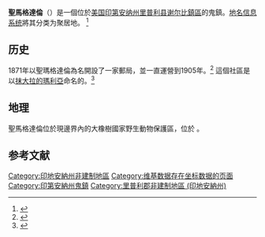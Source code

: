 {{Infobox settlement|official_name=聖馬格達倫|coordinates={{coord|38|57|28|N|85|23|29|W|region:US-IN|display=inline,title}}|established_date=<!-- Area --------------------->|area_total_km2=|area_land_km2=<!-- Population ------------------------>|population_as_of=|population_footnotes=|population_note=|population_total=<!-- General information --------------->|timezone=[[北美東部時區|北美東部時區]]|utc_offset=-5|timezone_DST=EDT|utc_offset_DST=-4|elevation_footnotes=<ref name="GR3">{{cite web|url=http://geonames.usgs.gov|accessdate=2016-11-17|title=US Board on Geographic Names|publisher=[[美國地質調查局|美國地質調查局]]|date=2007-10-25|language=en|archive-date=2012-02-04|archive-url=https://web.archive.org/web/20120204035720/http://geonames.usgs.gov/|dead-url=no}}</ref>|subdivision_name3=[[謝爾比鎮區_(印地安納州里普利郡)|謝爾比鎮區]]
<!-- Politics ----------------->|elevation_m=273|elevation_ft=896|founder=|named_for=<!-- Area/postal codes & others -------->|postal_code_type=[[郵政編碼|郵政編碼]]|postal_code=47250|area_code={{tsl|en|Area code 812|电话区号812|812}}, {{tsl|en|Area code 930|电话区号930|930}}|blank_name=[[地名信息系统|GNIS ID]]|blank_info=[http://geonames.usgs.gov/pls/gnispublic/f?p=gnispq:3:::NO::P3_FID:452197 452197]|website=|footnotes=|established_title=|subdivision_type3=鎮區|settlement_type=[[鬼鎮|鬼鎮]]|dot_mapsize=|motto=<!-- images and maps ----------->|image_skyline=|imagesize=|image_caption=|image_map=|mapsize=|map_caption=|image_map1=|mapsize1=|map_caption1=|image_dot_map=|dot_map_caption=|subdivision_name2=[[里普利縣_(印地安納州)|里普利縣]]|dot_x=|dot_y=|pushpin_map=USA Indiana|pushpin_label=聖馬格達倫|pushpin_label_position=|pushpin_map_caption=|pushpin_mapsize=<!-- Location ------------------>|subdivision_type=[[世界政區索引|國家]]|subdivision_name=[[美國|美國]]|subdivision_type1=[[美国州份|州份]]|subdivision_name1=[[印地安納州|印地安納州]]|subdivision_type2=[[印地安納州行政区划|縣]]|native_name=Saint Magdalen, Indiana}}

'''聖馬格達倫'''（{{Lang-en|Saint Magdalen}}）是一個位於[[美国州份|美国]][[印第安纳州|印第安纳州]][[里普利縣_(印地安納州)|里普利县]][[謝爾比鎮區_(印地安納州里普利縣)|谢尔比鎮區]]的鬼鎮。[[地名信息系统|地名信息系统]]將其分类为聚居地。 <ref name="GNIS">{{Cite web|title=Saint Magdalen, Indiana|url={{GNIS3|452197}}|accessdate=July 29, 2017|work=[[Geographic_Names_Information_System|Geographic Names Information System]]|publisher=[[United_States_Geological_Survey|United States Geological Survey]]}}</ref> 

== 历史 ==
1871年以聖瑪格達倫為名開設了一家郵局，並一直運營到1905年。<ref>{{Cite web|title=Ripley County|url=http://www.postalhistory.com/postoffices.asp?task=display&state=IN&county=Ripley|accessdate=30 November 2015|publisher=Jim Forte Postal History|archive-date=2015-12-08|archive-url=https://web.archive.org/web/20151208063331/http://www.postalhistory.com/postoffices.asp?task=display&state=IN&county=Ripley|dead-url=no}}</ref> 這個社區是以[[抹大拉的馬利亞|抹大拉的瑪利亞]]命名的。<ref>{{Cite book|last=Baker|first=Ronald L.|title=From Needmore to Prosperity: Hoosier Place Names in Folklore and History|url=https://archive.org/details/fromneedmoretopr00bake|date=October 1995|publisher=Indiana University Press|isbn=978-0-253-32866-3|page=[https://archive.org/details/fromneedmoretopr00bake/page/291 291]|quote=...for Mary Magdalene...}}</ref>

== 地理 ==
聖馬格達倫位於現邊界內的大橡樹國家野生動物保護區，位於{{Coord|38|57|28|N|85|23|29|W|type:city}} 。 

== 参考文献 ==
{{Reflist}}{{Authority control}}
[[Category:印地安納州非建制地區|Category:印地安納州非建制地區]]
[[Category:维基数据存在坐标数据的页面|Category:维基数据存在坐标数据的页面]]
[[Category:印第安納州鬼鎮|Category:印第安納州鬼鎮]]
[[Category:里普利郡非建制地區_(印地安納州)|Category:里普利郡非建制地區 (印地安納州)]]